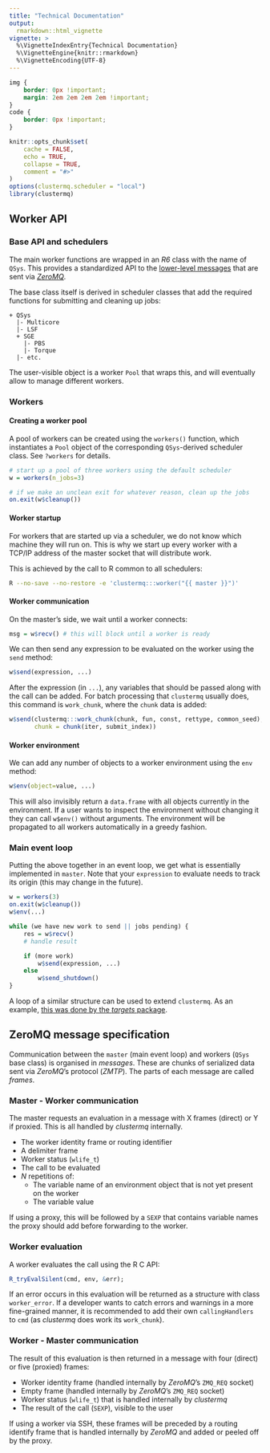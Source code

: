 ```yaml
---
title: "Technical Documentation"
output:
  rmarkdown::html_vignette
vignette: >
  %\VignetteIndexEntry{Technical Documentation}
  %\VignetteEngine{knitr::rmarkdown}
  %\VignetteEncoding{UTF-8}
---
```


```css
img {
    border: 0px !important;
    margin: 2em 2em 2em 2em !important;
}
code {
    border: 0px !important;
}
```

```r
knitr::opts_chunk$set(
    cache = FALSE,
    echo = TRUE,
    collapse = TRUE,
    comment = "#>"
)
options(clustermq.scheduler = "local")
library(clustermq)
```

## Worker API

### Base API and schedulers

The main worker functions are wrapped in an _R6_ class with the name of `QSys`.
This provides a standardized API to the [lower-level
messages](https://mschubert.github.io/clustermq/articles/technicaldocs.html#zeromq-message-specification)
that are sent via [_ZeroMQ_](https://zeromq.org/).

The base class itself is derived in scheduler classes that add the required
functions for submitting and cleaning up jobs:

```
+ QSys
  |- Multicore
  |- LSF
  + SGE
    |- PBS
    |- Torque
  |- etc.
```

The user-visible object is a worker `Pool` that wraps this, and will eventually
allow to manage different workers.

### Workers

#### Creating a worker pool

A pool of workers can be created using the `workers()` function, which
instantiates a `Pool` object of the corresponding `QSys`-derived scheduler
class. See `?workers` for details.

```r
# start up a pool of three workers using the default scheduler
w = workers(n_jobs=3)

# if we make an unclean exit for whatever reason, clean up the jobs
on.exit(w$cleanup())
```

#### Worker startup

For workers that are started up via a scheduler, we do not know which machine
they will run on. This is why we start up every worker with a TCP/IP address of
the master socket that will distribute work.

This is achieved by the call to R common to all schedulers:

```sh
R --no-save --no-restore -e 'clustermq:::worker("{{ master }}")'
```

#### Worker communication

On the master's side, we wait until a worker connects:

```r
msg = w$recv() # this will block until a worker is ready
```

We can then send any expression to be evaluated on the worker using the `send`
method:

```r
w$send(expression, ...)
```

After the expression (in `...`), any variables that should be passed along with
the call can be added. For batch processing that `clustermq` usually does, this
command is `work_chunk`, where the `chunk` data is added:

```r
w$send(clustermq:::work_chunk(chunk, fun, const, rettype, common_seed),
       chunk = chunk(iter, submit_index))
```

#### Worker environment

We can add any number of objects to a worker environment using the `env`
method:

```r
w$env(object=value, ...)
```

This will also invisibly return a `data.frame` with all objects currently in
the environment. If a user wants to inspect the environment without changing it
they can call `w$env()` without arguments. The environment will be propagated
to all workers automatically in a greedy fashion.

### Main event loop

Putting the above together in an event loop, we get what is essentially
implemented in `master`. Note that your `expression` to evaluate needs to track
its origin (this may change in the future).

```r
w = workers(3)
on.exit(w$cleanup())
w$env(...)

while (we have new work to send || jobs pending) {
    res = w$recv()
    # handle result

    if (more work)
        w$send(expression, ...)
    else
        w$send_shutdown()
}
```

A loop of a similar structure can be used to extend `clustermq`. As an example,
[this was done by the _targets_
package](https://github.com/ropensci/targets/blob/1.2.2/R/class_clustermq.R).

## ZeroMQ message specification

Communication between the `master` (main event loop) and workers (`QSys` base
class) is organised in _messages_. These are chunks of serialized data sent via
_ZeroMQ_'s protocol (_ZMTP_). The parts of each message are called *frames*.

### Master - Worker communication

The master requests an evaluation in a message with X frames (direct) or Y if
proxied. This is all handled by _clustermq_ internally.

* The worker identity frame or routing identifier
* A delimiter frame
* Worker status (`wlife_t`)
* The call to be evaluated
* _N_ repetitions of:
  * The variable name of an environment object that is not yet present on the
    worker
  * The variable value

If using a proxy, this will be followed by a `SEXP` that contains variable
names the proxy should add before forwarding to the worker.

### Worker evaluation

A worker evaluates the call using the R C API:

```r
R_tryEvalSilent(cmd, env, &err);
```

If an error occurs in this evaluation will be returned as a structure with
class `worker_error`. If a developer wants to catch errors and warnings in a
more fine-grained manner, it is recommended to add their own `callingHandlers`
to `cmd` (as _clustermq_ does work its `work_chunk`).

### Worker - Master communication

The result of this evaluation is then returned in a message with four (direct)
or five (proxied) frames:

* Worker identity frame (handled internally by _ZeroMQ_'s `ZMQ_REQ` socket)
* Empty frame (handled internally by _ZeroMQ_'s `ZMQ_REQ` socket)
* Worker status (`wlife_t`) that is handled internally by _clustermq_
* The result of the call (`SEXP`), visible to the user

If using a worker via SSH, these frames will be preceded by a routing identify
frame that is handled internally by _ZeroMQ_ and added or peeled off by the
proxy.
